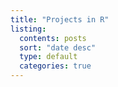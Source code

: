 ```yaml
---
title: "Projects in R"
listing:
  contents: posts
  sort: "date desc"
  type: default
  categories: true
---
```



